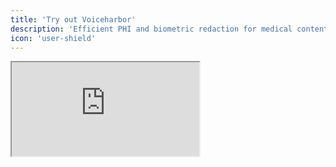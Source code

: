 ```yaml
---
title: 'Try out Voiceharbor'
description: 'Efficient PHI and biometric redaction for medical content.'
icon: 'user-shield'
---
```


<!--
  We can’t include a full HTML document in MDX. Instead, just embed the <iframe> directly
  using JSX. The wrapper <div> makes it responsive (60% aspect ratio as an example).
-->

<div
  style={{
    position: "relative",
    width: "100%",
    paddingBottom: "60%", /* Adjust this % to change aspect ratio */
    height: 0,
  }}
>
  <iframe
    src="https://fbda02328e46b24a98.gradio.live"
    allow="clipboard-write; clipboard-read; microphone; camera"
    sandbox="allow-forms allow-scripts allow-same-origin"
    style={{
      position: "absolute",
      top: 0,
      left: 0,
      width: "100%",
      height: "100%",
      border: "none",
    }}
  />
</div>
